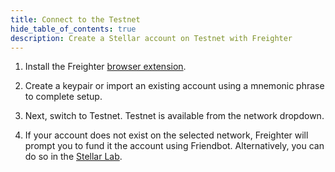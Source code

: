 ```yaml
---
title: Connect to the Testnet
hide_table_of_contents: true
description: Create a Stellar account on Testnet with Freighter
---
```


1. Install the Freighter [browser extension](https://www.freighter.app).

2. Create a keypair or import an existing account using a mnemonic phrase to complete setup.

3. Next, switch to Testnet. Testnet is available from the network dropdown.

4. If your account does not exist on the selected network, Freighter will prompt you to fund it the account using Friendbot. Alternatively, you can do so in the [Stellar Lab](https://lab.stellar.org/account/create?$=network$id=testnet&label=Testnet&horizonUrl=https:////horizon-testnet.stellar.org&rpcUrl=https:////soroban-testnet.stellar.org&passphrase=Test%20SDF%20Network%20/;%20September%202015;;).
